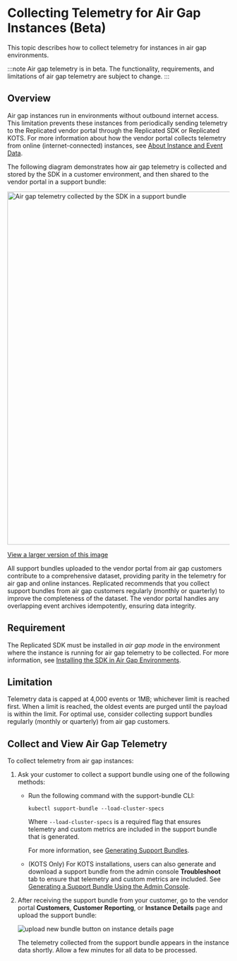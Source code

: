 
# Collecting Telemetry for Air Gap Instances (Beta)

This topic describes how to collect telemetry for instances in air gap environments.

:::note
Air gap telemetry is in beta. The functionality, requirements, and limitations of air gap telemetry are subject to change.
:::

## Overview

Air gap instances run in environments without outbound internet access. This limitation prevents these instances from periodically sending telemetry to the Replicated vendor portal through the Replicated SDK or Replicated KOTS. For more information about how the vendor portal collects telemetry from online (internet-connected) instances, see [About Instance and Event Data](/vendor/instance-insights-event-data#about-reporting).

<AirGapTelemetry/>

The following diagram demonstrates how air gap telemetry is collected and stored by the SDK in a customer environment, and then shared to the vendor portal in a support bundle:

<img alt="Air gap telemetry collected by the SDK in a support bundle" src="/images/airgap-telemetry.png" width="800px"/>

[View a larger version of this image](/images/airgap-telemetry.png)

All support bundles uploaded to the vendor portal from air gap customers contribute to a comprehensive dataset, providing parity in the telemetry for air gap and online instances. Replicated recommends that you collect support bundles from air gap customers regularly (monthly or quarterly) to improve the completeness of the dataset. The vendor portal handles any overlapping event archives idempotently, ensuring data integrity.

## Requirement

The Replicated SDK must be installed in _air gap mode_ in the environment where the instance is running for air gap telemetry to be collected. For more information, see [Installing the SDK in Air Gap Environments](/vendor/replicated-sdk-airgap).

## Limitation

Telemetry data is capped at 4,000 events or 1MB; whichever limit is reached first. When a limit is reached, the oldest events are purged until the payload is within the limit. For optimal use, consider collecting support bundles regularly (monthly or quarterly) from air gap customers.

## Collect and View Air Gap Telemetry

To collect telemetry from air gap instances:

1. Ask your customer to collect a support bundle using one of the following methods:
     * Run the following command with the support-bundle CLI:

       ```
       kubectl support-bundle --load-cluster-specs
       ```
       Where `--load-cluster-specs` is a required flag that ensures telemetry and custom metrics are included in the support bundle that is generated. 

       For more information, see [Generating Support Bundles](/vendor/support-bundle-generating).

     * (KOTS Only) For KOTS installations, users can also generate and download a support bundle from the admin console **Troubleshoot** tab to ensure that telemetry and custom metrics are included. See [Generating a Support Bundle Using the Admin Console](/enterprise/troubleshooting-an-app#generate-a-support-bundle-using-the-admin-console).

1. After receiving the support bundle from your customer, go to the vendor portal **Customers**, **Customer Reporting**, or **Instance Details** page and upload the support bundle:

     ![upload new bundle button on instance details page](/images/airgap-upload-telemetry.png)

     The telemetry collected from the support bundle appears in the instance data shortly. Allow a few minutes for all data to be processed.
